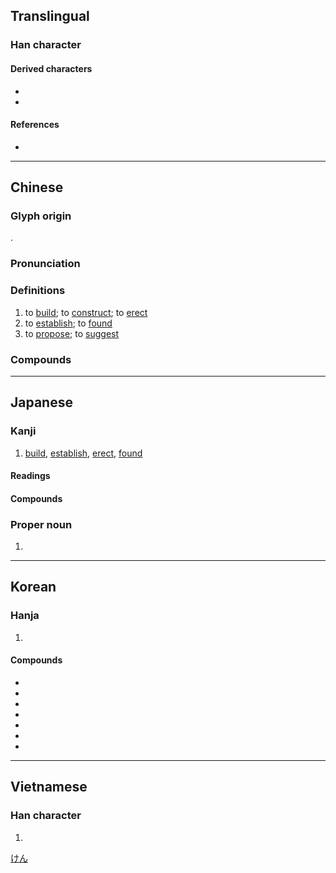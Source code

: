 {{character info}}
==Translingual==
{{stroke order|strokes=9}}

===Han character===
{{Han char|rn=54|rad=廴|as=06|sn=8 (Mainland), 9 (Hong Kong, Japan, Taiwan)|four=15400|canj=NKLQ|ids=⿺廴聿}}

====Derived characters====
* {{l|mul|[[健]], [[徤]], [[揵]], [[湕]], [[旔]], [[楗]], [[毽]], [[煡]], [[犍]], [[𤧣]], [[腱]], [[睷]], [[䊕]], [[踺]], [[鍵]]([[键]]), [[鞬]], [[䭈]], [[騝]], [[鰎]]}}
* {{l|mul|[[㯬]]}}

====References====
* {{Han ref|kx=0353.040|dkj=09574|dj=0667.050|hdz=10404.100|uh=5EFA|ud=24314|bh=ABD8|bd=43992}}

----

==Chinese==
{{zh-forms|alt=迠-second round simplified}}

===Glyph origin===
{{Han etym}}
{{Han compound|廴|聿|ls=ic}}.

===Pronunciation===
{{zh-pron
|m=jiàn
|m-s=
|c=gin3
|c-t=
|g=
|h=pfs=kien;gd=gian4
|j=
|mb=
|md=gióng
|mn=ml,jj,tw:kiàn
|mn-t=giêng6/giang6/giêng3/giang3
|mn-t_note=giêng3 - Chaozhou, used in {{zh-l|*福建}}; giang3 - Shantou, used in {{zh-l|*福建}}; giêng6 - Chaozhou; giang6 - Shantou
|w=2ji
|x=
|mc=y
|oc=y
|cat=v
}}

===Definitions===
{{zh-hanzi}}

# to [[build]]; to [[construct]]; to [[erect]]
# to [[establish]]; to [[found]]
# to [[propose]]; to [[suggest]]

===Compounds===
{{zh-der|五大建設|交通建設|修建|公共建設|創建|十大建設|國家建設|國建|基層建設|增建|大建|太建|夯土建築|子建|實質違建|封建|封建制度|封建思想|封建社會|小建|屋上建瓴|希臘建築|常建|建交|建制|建功|建功立事|建功立業|建商|建屋|建國|建國大綱|建國方略|建地|建坊|建坪|建安|建安七子|建安文學|建安風骨|建安體|建寅|建康|建德|建政|建教合作|建木|建材|建業|建極|建構|建樹|建檔|建漆|建照|建物|建瓴|建瓴高屋|建白|建窯|建立|建管處|建築|建築執照|建築學|建築工程|建築師|建築材料|建築業|建築法規|建築物|建置|建蔽率|建蘭|建言|建設|建設公債|建設局|建設廳|建設性|建議|建議案|建軍|建造|建都|建醮|建章|建黨|心理建設|才過子建|搭建|擴建|改建|政治建設|啟建|整建|文建會|月建|構建|營建|營建業|物質建設|現代建築|省政建設|砌塊建築|破竹建瓴|社會建設|禁建|福建|程序違建|籌建|組建|經建|經濟建設|羅馬建築|興建|違建|違章建築|重建|闢建|防火建材|高屋建瓴|新建|建新|建始|建南|建東|復建|海建|建甌}}

{{zh-cat|Elementary}}

----

==Japanese==

===Kanji===
{{ja-kanji|grade=4|rs=廴06}}

# [[build]], [[establish]], [[erect]], [[found]]

====Readings====
{{ja-readings
|goon=こん
|kanon=けん
|kun=た-つ, た-てる
}}

====Compounds====
{{col3-u|ja
|{{ja-r|建設|けんせつ}}
|{{ja-r|建造|けんぞう}}
|{{ja-r|建築|けんちく}}
|{{ja-r|建%具|たて%ぐ}}
|{{ja-r|土建|どけん}}
|{{ja-r|建物|たてもの}}
}}

===Proper noun===
{{ja-pos|proper|けん}}

# {{given name|ja|male}}

[[Category:Japanese male given names|けん]]

----

==Korean==

===Hanja===
{{ko-hanja|세우다|세울|건}}

# {{hanja form of|건|[[build]]; [[establish]]}}

====Compounds====
* {{ko-l|건축|建築}}
* {{ko-l|건설|建設}}
* {{ko-l|건의|建議}}
* {{ko-l|건조|建造}}
* {{ko-l|건공|建功}}
* {{ko-l|건국|建國}}
* {{ko-l|건구|建具}}

----

==Vietnamese==

===Han character===
{{vi-readings|reading=kiến|rs=廴06}}

# {{rfdef|vi|sort=廴06}}